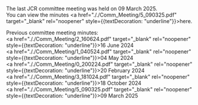 
The last JCR committee meeting was held on 09 March 2025.  
You can view the minutes <a href="././Comm_Meeting/5_090325.pdf" target="_blank" rel="noopener" style={{textDecoration: "underline"}}>here</a>.

Previous committee meeting minutes:  
<a href="././Comm_Meeting/2_160624.pdf" target="_blank" rel="noopener" style={{textDecoration: "underline"}}>16 June 2024</a><br/>
<a href="././Comm_Meeting/1_040524.pdf" target="_blank" rel="noopener" style={{textDecoration: "underline"}}>04 May 2024</a><br/>
<a href="././Comm_Meeting/0_200224.pdf" target="_blank" rel="noopener" style={{textDecoration: "underline"}}>20 February 2024</a><br/>
<a href="././Comm_Meeting/3_181024.pdf" target="_blank" rel="noopener" style={{textDecoration: "underline"}}>18 October 2024</a><br/>
<a href="././Comm_Meeting/5_090325.pdf" target="_blank" rel="noopener" style={{textDecoration: "underline"}}>09 March 2025</a>